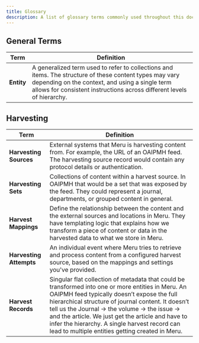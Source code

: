 ```yaml
---
title: Glossary
description: A list of glossary terms commonly used throughout this documentation.
---
```


## General Terms

| Term | Definition|
|------------|------------------------|
|**Entity** | A generalized term used to refer to collections and items. The structure of these content types may vary depending on the context, and using a single term allows for consistent instructions across different levels of hierarchy. |


## Harvesting

| Term | Definition|
|------------|------------------------|
|**Harvesting Sources** | External systems that Meru is harvesting content from. For example, the URL of an OAIPMH feed. The harvesting source record would contain any protocol details or authentication. |
| **Harvesting Sets** | Collections of content within a harvest source. In OAIPMH that would be a set that was exposed by the feed. They could represent a journal, departments, or grouped content in general.
| **Harvest Mappings** | Define the relationship between the content and the external sources and locations in Meru. They have templating logic that explains how we transform a piece of content or data in the harvested data to what we store in Meru.
| **Harvesting Attempts** | An individual event where Meru tries to retrieve and process content from a configured harvest source, based on the mappings and settings you've provided.
| **Harvest Records** | Singular flat collection of metadata that could be transformed into one or more entities in Meru. An OAIPMH feed typically doesn’t expose the full hierarchical structure of journal content. It doesn’t tell us the Journal → the volume → the issue → and the article. We just get the article and have to infer the hierarchy. A single harvest record can lead to multiple entities getting created in Meru.